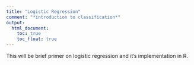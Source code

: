 ```yaml
---
title: "Logistic Regression"
comment: "*introduction to classification*"
output: 
  html_document:
    toc: true
    toc_float: true
---
```


This will be brief primer on logistic regression and it's implementation in R.